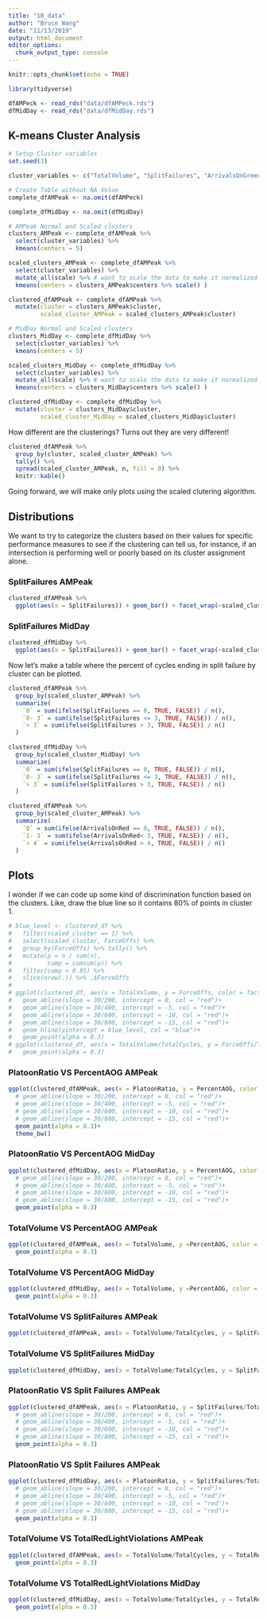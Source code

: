 ```yaml
---
title: "10_data"
author: "Bruce Wang"
date: "11/13/2019"
output: html_document
editor_options: 
  chunk_output_type: console
---
```


```r
knitr::opts_chunk$set(echo = TRUE)
```


```r
library(tidyverse)
```



```r
dfAMPeck <- read_rds("data/dfAMPeck.rds")
dfMidDay <- read_rds("data/dfMidDay.rds")
```

## K-means Cluster Analysis
```r
# Setup Cluster variables
set.seed(3)

cluster_variables <- c("TotalVolume", "SplitFailures", "ArrivalsOnGreen", "PlatoonRatio", "TotalRedLightViolations")

# Create Table without NA Volue
complete_dfAMPeak <- na.omit(dfAMPeck)

complete_dfMidDay <- na.omit(dfMidDay)

# AMPeak Normal and Scaled clusters
clusters_AMPeak <- complete_dfAMPeak %>%
  select(cluster_variables) %>%
  kmeans(centers = 5)

scaled_clusters_AMPeak <- complete_dfAMPeak %>%
  select(cluster_variables) %>%
  mutate_all(scale) %>% # want to scale the data to make it normalized for kmeans
  kmeans(centers = clusters_AMPeak$centers %>% scale() )

clustered_dfAMPeak <- complete_dfAMPeak %>%
  mutate(cluster = clusters_AMPeak$cluster,
         scaled_cluster_AMPeak = scaled_clusters_AMPeak$cluster)

# MidDay Normal and Scaled clusters
clusters_MidDay <- complete_dfMidDay %>%
  select(cluster_variables) %>%
  kmeans(centers = 5)

scaled_clusters_MidDay <- complete_dfMidDay %>%
  select(cluster_variables) %>%
  mutate_all(scale) %>% # want to scale the data to make it normalized for kmeans
  kmeans(centers = clusters_MidDay$centers %>% scale() )

clustered_dfMidDay <- complete_dfMidDay %>%
  mutate(cluster = clusters_MidDay$cluster,
         scaled_cluster_MidDay = scaled_clusters_MidDay$cluster)
```
How different are the clusterings? Turns out they are very different!

```r
clustered_dfAMPeak %>%
  group_by(cluster, scaled_cluster_AMPeak) %>%
  tally() %>%
  spread(scaled_cluster_AMPeak, n, fill = 0) %>%
  knitr::kable()
```

Going forward, we will make only plots using the scaled clutering algorithm.

## Distributions {.tabset}

We want to try to categorize the clusters based on their values for specific performance measures to see
if the clustering can tell us, for instance, if an intersection is performing well or poorly based on
its cluster assignment alone.

### SplitFailures AMPeak
```r
clustered_dfAMPeak %>%
  ggplot(aes(x = SplitFailures)) + geom_bar() + facet_wrap(~scaled_cluster_AMPeak)
```

### SplitFailures MidDay
```r
clustered_dfMidDay %>%
  ggplot(aes(x = SplitFailures)) + geom_bar() + facet_wrap(~scaled_cluster_MidDay)
```
Now let's make a table where the percent of cycles ending in split failure by cluster can be plotted.

```r
clustered_dfAMPeak %>%
  group_by(scaled_cluster_AMPeak) %>%
  summarize(
    `0` = sum(ifelse(SplitFailures == 0, TRUE, FALSE)) / n(),
    `0- 3` = sum(ifelse(SplitFailures <= 3, TRUE, FALSE)) / n(),
    `> 3` = sum(ifelse(SplitFailures > 3, TRUE, FALSE)) / n()
  )

clustered_dfMidDay %>%
  group_by(scaled_cluster_MidDay) %>%
  summarize(
    `0` = sum(ifelse(SplitFailures == 0, TRUE, FALSE)) / n(),
    `0- 3` = sum(ifelse(SplitFailures <= 3, TRUE, FALSE)) / n(),
    `> 3` = sum(ifelse(SplitFailures > 3, TRUE, FALSE)) / n()
  )

clustered_dfAMPeak %>%
  group_by(scaled_cluster_AMPeak) %>%
  summarize(
    `0` = sum(ifelse(ArrivalsOnRed == 0, TRUE, FALSE)) / n(),
    `1- 3` = sum(ifelse(ArrivalsOnRed< 3, TRUE, FALSE)) / n(),
    `> 4` = sum(ifelse(ArrivalsOnRed > 4, TRUE, FALSE)) / n()
  )
```

## Plots {.tabset}

I wonder if we can code up some kind of discrimination function based on the clusters. Like, 
draw the blue line so it contains 80% of points in cluster 1.

```r
# blue_level <- clustered_df %>%
#   filter(scaled_cluster == 1) %>%
#   select(scaled_cluster, ForceOffs) %>%
#   group_by(ForceOffs) %>% tally() %>%
#   mutate(p = n / sum(n),
#          cump = cumsum(p)) %>%
#   filter(cump < 0.85) %>%
#   slice(nrow(.)) %>% .$ForceOffs
# 
# ggplot(clustered_df, aes(x = TotalVolume, y = ForceOffs, color = factor(scaled_cluster))) +
#   geom_abline(slope = 30/200, intercept = 0, col = "red")+
#   geom_abline(slope = 30/400, intercept = -5, col = "red")+
#   geom_abline(slope = 30/600, intercept = -10, col = "red")+
#   geom_abline(slope = 30/800, intercept = -15, col = "red")+
#   geom_hline(yintercept = blue_level, col = "blue")+
#   geom_point(alpha = 0.3) 
# ggplot(clustered_df, aes(x = TotalVolume/TotalCycles, y = ForceOffs/TotalCycles, color = factor(scaled_cluster))) +
#   geom_point(alpha = 0.3)
```

### PlatoonRatio VS PercentAOG AMPeak
```r
ggplot(clustered_dfAMPeak, aes(x = PlatoonRatio, y = PercentAOG, color = factor(scaled_cluster_AMPeak))) +
  # geom_abline(slope = 30/200, intercept = 0, col = "red")+
  # geom_abline(slope = 30/400, intercept = -5, col = "red")+
  # geom_abline(slope = 30/600, intercept = -10, col = "red")+
  # geom_abline(slope = 30/800, intercept = -15, col = "red")+
  geom_point(alpha = 0.3)+
  theme_bw()

```

### PlatoonRatio VS PercentAOG MidDay
```r
ggplot(clustered_dfMidDay, aes(x = PlatoonRatio, y = PercentAOG, color = factor(scaled_cluster_MidDay))) +
  # geom_abline(slope = 30/200, intercept = 0, col = "red")+
  # geom_abline(slope = 30/400, intercept = -5, col = "red")+
  # geom_abline(slope = 30/600, intercept = -10, col = "red")+
  # geom_abline(slope = 30/800, intercept = -15, col = "red")+
  geom_point(alpha = 0.3)

```

### TotalVolume VS PercentAOG AMPeak
```r
ggplot(clustered_dfAMPeak, aes(x = TotalVolume, y =PercentAOG, color = factor(scaled_cluster_AMPeak))) +
  geom_point(alpha = 0.3)
```

### TotalVolume VS PercentAOG MidDay
```r
ggplot(clustered_dfMidDay, aes(x = TotalVolume, y =PercentAOG, color = factor(scaled_cluster_MidDay))) +
  geom_point(alpha = 0.3)
```

### TotalVolume VS SplitFailures AMPeak
```r
ggplot(clustered_dfAMPeak, aes(x = TotalVolume/TotalCycles, y = SplitFailures/TotalCycles, color = factor(scaled_cluster_AMPeak)))+   geom_point(alpha = 0.3)
```

### TotalVolume VS SplitFailures MidDay
```r
ggplot(clustered_dfMidDay, aes(x = TotalVolume/TotalCycles, y = SplitFailures/TotalCycles, color = factor(scaled_cluster_MidDay)))+   geom_point(alpha = 0.3)
```

### PlatoonRatio VS Split Failures AMPeak
```r
ggplot(clustered_dfAMPeak, aes(x = PlatoonRatio, y = SplitFailures/TotalCycles, color = factor(scaled_cluster_AMPeak))) +
  # geom_abline(slope = 30/200, intercept = 0, col = "red")+
  # geom_abline(slope = 30/400, intercept = -5, col = "red")+
  # geom_abline(slope = 30/600, intercept = -10, col = "red")+
  # geom_abline(slope = 30/800, intercept = -15, col = "red")+
  geom_point(alpha = 0.3)

```

### PlatoonRatio VS Split Failures AMPeak
```r
ggplot(clustered_dfMidDay, aes(x = PlatoonRatio, y = SplitFailures/TotalCycles, color = factor(scaled_cluster_MidDay))) +
  # geom_abline(slope = 30/200, intercept = 0, col = "red")+
  # geom_abline(slope = 30/400, intercept = -5, col = "red")+
  # geom_abline(slope = 30/600, intercept = -10, col = "red")+
  # geom_abline(slope = 30/800, intercept = -15, col = "red")+
  geom_point(alpha = 0.3)

```

### TotalVolume VS TotalRedLightViolations AMPeak
```r
ggplot(clustered_dfAMPeak, aes(x = TotalVolume/TotalCycles, y = TotalRedLightViolations/TotalCycles, color = factor(scaled_cluster_AMPeak))) +
  geom_point(alpha = 0.3)
```

### TotalVolume VS TotalRedLightViolations MidDay
```r
ggplot(clustered_dfMidDay, aes(x = TotalVolume/TotalCycles, y = TotalRedLightViolations/TotalCycles, color = factor(scaled_cluster_MidDay))) +
  geom_point(alpha = 0.3)
```
